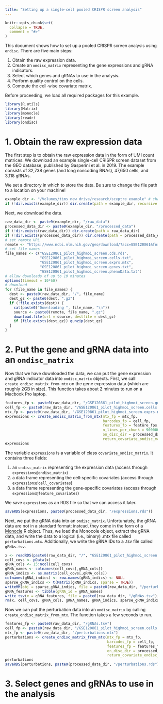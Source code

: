 ```yaml
---
title: "Setting up a single-cell pooled CRISPR screen analysis"
---
```


```r
knitr::opts_chunk$set(
  collapse = TRUE,
  comment = "#>"
)
```

This document shows how to set up a pooled CRISPR screen analysis using `ondisc`. There are five main steps:

1. Obtain the raw expression data.
2. Create an `ondisc_matrix` representing the gene expressions and gRNA indicators.
3. Select which genes and gRNAs to use in the analysis.
4. Perform quality control on the cells.
5. Compute the cell-wise covariate matrix.

Before proceeding, we load all required packages for this example.

```r
library(R.utils)
library(Matrix)
library(monocle)
library(readr)
library(ondisc)
```

# 1. Obtain the raw expression data

The first step is to obtain the raw expression data in the form of UMI count matrices. We download an example single-cell CRISPR screen dataset from the GEO database, published by Gasperini et al. in 2019. The example consists of 32,738 genes (and long noncoding RNAs), 47,650 cells, and 3,118 gRNAs.

We set a directory in which to store the data. Be sure to change the file path to a location on your machine!

```r
example_dir <- "/Volumes/tims_new_drive/research/sceptre_example" # change me!
if (!dir.exists(example_dir)) dir.create(path = example_dir, recursive = TRUE)
```

Next, we download the data.

```r
raw_data_dir <- paste0(example_dir, "/raw_data")
processed_data_dir <- paste0(example_dir, "/processed_data")
if (!dir.exists(raw_data_dir)) dir.create(path = raw_data_dir)
if (!dir.exists(processed_data_dir)) dir.create(path = processed_data_dir)
# set remote URL
remote <- "https://www.ncbi.nlm.nih.gov/geo/download/?acc=GSE120861&format=file&file="
# set file names
file_names <- c("GSE120861_pilot_highmoi_screen.cds.rds",
                "GSE120861_pilot_highmoi_screen.cells.txt",
                "GSE120861_pilot_highmoi_screen.exprs.mtx",
                "GSE120861_pilot_highmoi_screen.genes.txt",
                "GSE120861_pilot_highmoi_screen.phenoData.txt")
# allow downloads of up to 10 minutes
options(timeout = 10*60)
# download
for (file_name in file_names) {
  dest <- paste0(raw_data_dir, "/", file_name)
  dest_gz <- paste0(dest, ".gz")
  if (!file.exists(dest)) {
    cat(paste0("Downloading ", file_name, "\n"))
    source <- paste0(remote, file_name, ".gz")
    download.file(url = source, destfile = dest_gz)
    if (file.exists(dest_gz)) gunzip(dest_gz)
  }
}
```

# 2. Put the gene and gRNA data into an `ondisc_matrix`

Now that we have downloaded the data, we can put the gene expression and gRNA indicator data into `ondisc_matrix` objects. First, we call `create_ondisc_matrix_from_mtx` on the gene expression data (which are roughly 2GB in size). This function takes about 2 minutes to run on a Macbook Pro laptop.

```r
features_fp <- paste0(raw_data_dir, "/GSE120861_pilot_highmoi_screen.genes.txt")
cell_fp <- paste0(raw_data_dir, "/GSE120861_pilot_highmoi_screen.cells.txt")
mtx_fp <- paste0(raw_data_dir, "/GSE120861_pilot_highmoi_screen.exprs.mtx")
expressions <- create_ondisc_matrix_from_mtx(mtx_fp = mtx_fp,
                                             barcodes_fp = cell_fp,
                                             features_fp = feature_fps,
                                             n_lines_per_chunk = 90000000,
                                             on_disc_dir = processed_data_dir,
                                             return_covariate_ondisc_matrix = TRUE)
expressions
```

The variable `expressions` is a variable of class `covariate_ondisc_matrix`. It contains three fields:

1. an `ondisc_matrix` representing the expression data (access through `expressions@ondisc_matrix`)
2. a data frame representing the cell-specific covariates (access through `expressions@cell_covariates`)
3. a data frame representing the gene-specific covariates (access through `expressions@feature_covariates`)

We save `expressions` as an RDS file so that we can access it later.

```r
saveRDS(expressions, paste0(processed_data_dir, "/expressions.rds"))
```

Next, we put the gRNA data into an `ondisc_matrix`. Unfortunately, the gRNA data are not in a standard format; instead, they come in the form of a [Monocle](https://cole-trapnell-lab.github.io/monocle3/) R object. Thus, we load the Monocole object, extract the gRNA data, and write the data to a logical (i.e., binary) .mtx file called `perturbations.mtx`. Additionally, we write the gRNA IDs to a .tsv file called `gRNAs.tsv`.

```r
x <- readRDS(paste0(raw_data_dir, "/", "GSE120861_pilot_highmoi_screen.cds.rds"))
cell_covs <- pData(x)
gRNA_cols <- 15:ncol(cell_covs)
gRNA_names <- colnames(cell_covs[,gRNA_cols])
gRNA_indics <- as.matrix(cell_covs[,gRNA_cols])
colnames(gRNA_indics) <- row.names(gRNA_indics) <- NULL
sparse_gRNA_indics <- t(Matrix(gRNA_indics, sparse = TRUE))
writeMM(obj = sparse_gRNA_indics, file = paste0(raw_data_dir, "/perturbations.mtx"))
gRNA_features <- tibble(gRNA_id = gRNA_names)
write_tsv(x = gRNA_features, file = paste0(raw_data_dir, "/gRNAs.tsv"), col_names = FALSE)
rm(x, cell_covs, gRNA_cols, gRNA_names, gRNA_indics, sparse_gRNA_indics, gRNA_features)
```

Now we can put the perturbation data into an `ondisc_matrix` by calling `create_ondisc_matrix_from_mtx`. The function takes a few seconds to run.

```r
features_fp <- paste0(raw_data_dir, "/gRNAs.tsv")
cell_fp <- paste0(raw_data_dir, "/GSE120861_pilot_highmoi_screen.cells.txt")
mtx_fp <- paste0(raw_data_dir, "/perturbations.mtx")
perturbations <- create_ondisc_matrix_from_mtx(mtx_fp = mtx_fp,
                                               barcodes_fp = cell_fp,
                                               features_fp = features_fp,
                                               on_disc_dir = processed_data_dir,
                                               return_covariate_ondisc_matrix = TRUE)
perturbations
saveRDS(perturbations, paste0(processed_data_dir, "/perturbations.rds"))
```

# 3. Select genes and gRNAs to use in the analysis

